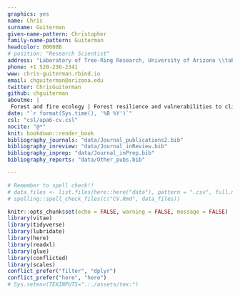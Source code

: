 ```yaml
---
graphics: yes
name: Chris
surname: Guiterman
given-name-pattern: Christopher
family-name-pattern: Guiterman
headcolor: 00008B
# position: "Research Scientist"
address: "Laboratory of Tree-Ring Research, University of Arizona \\tabularnewline Permanent residence: Hanover, New Hampshire \\tabularnewline"
phone: +1 520-230-2341
www: chris-guiterman.rbind.io
email: chguiterman@arizona.edu
twitter: ChrisGuiterman
github: chguiterman
aboutme: |
 Forest and fire ecology | Forest resilience and vulnerabilities to climate change | Human influences on forest systems | Applications in dendrochronology
date: "`r format(Sys.time(), '%B %Y')`"
csl: "csl/apa6-cv.csl"
nocite: "@*"
knit: bookdown::render_book
bibliography_journals: "data/Journal_publications2.bib"
bibliography_inreview: "data/Journal_inReview.bib"
bibliography_inprep: "data/Journal_inPrep.bib"
bibliography_reports: "data/Other_pubs.bib"

---
```


```r
# Remember to spell check!!
# data_files <- list.files(here::here("data"), pattern = ".csv", full.names = TRUE)
# spelling::spell_check_files(c("CV.Rmd", data_files))
```

```r
knitr::opts_chunk$set(echo = FALSE, warning = FALSE, message = FALSE)
library(vitae)
library(tidyverse)
library(lubridate)
library(here)
library(readxl)
library(glue)
library(conflicted)
library(scales)
conflict_prefer("filter", "dplyr")
conflict_prefer("here", "here")
# Sys.setenv(TEXINPUTS=".:./assets/tex:")
```
